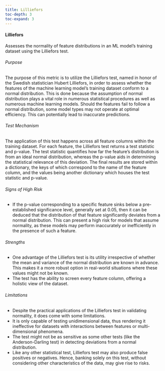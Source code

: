 ```yaml
---
title: Lilliefors
toc-depth: 3
toc-expand: 3
---
```








#### Lilliefors

Assesses the normality of feature distributions in an ML model's training dataset using the Lilliefors test.

###### Purpose

The purpose of this metric is to utilize the Lilliefors test, named in honor of the Swedish statistician Hubert
Lilliefors, in order to assess whether the features of the machine learning model's training dataset conform to a
normal distribution. This is done because the assumption of normal distribution plays a vital role in numerous
statistical procedures as well as numerous machine learning models. Should the features fail to follow a normal
distribution, some model types may not operate at optimal efficiency. This can potentially lead to inaccurate
predictions.

###### Test Mechanism

The application of this test happens across all feature columns within the training dataset. For each feature, the
Lilliefors test returns a test statistic and p-value. The test statistic quantifies how far the feature's
distribution is from an ideal normal distribution, whereas the p-value aids in determining the statistical
relevance of this deviation. The final results are stored within a dictionary, the keys of which correspond to the
name of the feature column, and the values being another dictionary which houses the test statistic and p-value.

###### Signs of High Risk

- If the p-value corresponding to a specific feature sinks below a pre-established significance level, generally
set at 0.05, then it can be deduced that the distribution of that feature significantly deviates from a normal
distribution. This can present a high risk for models that assume normality, as these models may perform
inaccurately or inefficiently in the presence of such a feature.

###### Strengths

- One advantage of the Lilliefors test is its utility irrespective of whether the mean and variance of the normal
distribution are known in advance. This makes it a more robust option in real-world situations where these values
might not be known.
- The test has the ability to screen every feature column, offering a holistic view of the dataset.

###### Limitations

- Despite the practical applications of the Lilliefors test in validating normality, it does come with some
limitations.
- It is only capable of testing unidimensional data, thus rendering it ineffective for datasets with interactions
between features or multi-dimensional phenomena.
- The test might not be as sensitive as some other tests (like the Anderson-Darling test) in detecting deviations
from a normal distribution.
- Like any other statistical test, Lilliefors test may also produce false positives or negatives. Hence, banking
solely on this test, without considering other characteristics of the data, may give rise to risks.




 